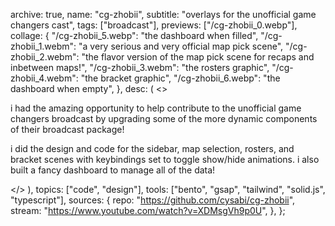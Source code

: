   archive: true,
  name: "cg-zhobii",
  subtitle: "overlays for the unofficial game changers cast",
  tags: ["broadcast"],
  previews: ["/cg-zhobii_0.webp"],
  collage: {
    "/cg-zhobii_5.webp": "the dashboard when filled",
    "/cg-zhobii_1.webm": "a very serious and very official map pick scene",
    "/cg-zhobii_2.webm":
      "the flavor version of the map pick scene for recaps and inbetween maps!",
    "/cg-zhobii_3.webm": "the rosters graphic",
    "/cg-zhobii_4.webm": "the bracket graphic",
    "/cg-zhobii_6.webp": "the dashboard when empty",
  },
  desc: (
    <>
      <p>
        i had the amazing opportunity to help contribute to the unofficial game
        changers broadcast by upgrading some of the more dynamic components of
        their broadcast package!
      </p>
      <p>
        i did the design and code for the sidebar, map selection, rosters, and
        bracket scenes with keybindings set to toggle show/hide animations. i
        also built a fancy dashboard to manage all of the data!
      </p>
    </>
  ),
  topics: ["code", "design"],
  tools: ["bento", "gsap", "tailwind", "solid.js", "typescript"],
  sources: {
    repo: "https://github.com/cysabi/cg-zhobii",
    stream: "https://www.youtube.com/watch?v=XDMsgVh9p0U",
  },
};
